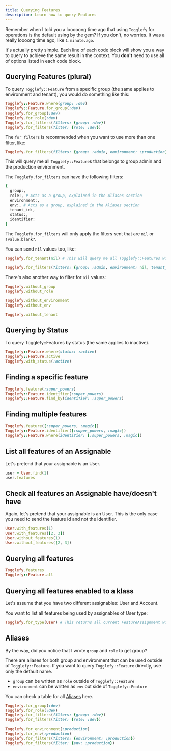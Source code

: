 ```yaml
---
title: Querying Features
description: Learn how to query Features
---
```


Remember when I told you a looooong time ago that using `Togglefy` for operations is the default using by the gem? If you don't, no worries. It was a really loooong time ago, like `1.minute.ago`.

It's actually pretty simple. Each line of each code block will show you a way to query to achieve the same result in the context. You **don't** need to use all of options listed in each code block.

## Querying Features (plural)

To query `Togglefy::Feature` from a specific group (the same applies to environment and tenant), you would do something like this:

```ruby
Togglefy::Feature.where(group: :dev)
Togglefy::Feature.for_group(:dev)
Togglefy.for_group(:dev)
Togglefy.for_role(:dev)
Togglefy.for_filters(filters: {group: :dev})
Togglefy.for_filters(filter: {role: :dev})
```

The `for_filters` is recommended when you want to use more than one filter, like:

```ruby
Togglefy.for_filters(filters: {group: :admin, environment: :production})
```

This will query me all `Togglefy::Feature`s that belongs to group admin and the production environment.

The `Togglefy.for_filters` can have the following filters:

```ruby
{
  group:,
  role:, # Acts as a group, explained in the Aliases section
  environment:,
  env:, # Acts as a group, explained in the Aliases section
  tenant_id:,
  status:,
  identifier:
}
```

The `Togglefy.for_filters` will only apply the filters sent that are `nil` or `!value.blank?`.

You can send `nil` values too, like:

```ruby
Togglefy.for_tenant(nil) # This will query me all Togglefy::Features with tenant_id nil

Togglefy.for_filters(filters: {group: :admin, environment: nil, tenant_id: nil})
```

There's also another way to filter for `nil` values:

```ruby
Togglefy.without_group
Togglefy.without_role

Togglefy.without_environment
Togglefy.without_env

Togglefy.without_tenant
```

## Querying by Status

To query Togglefy::Features by status (the same applies to inactive).

```ruby
Togglefy::Feature.where(status: :active)
Togglefy::Feature.active
Togglefy.with_status(:active)
```

## Finding a specific feature

```ruby
Togglefy.feature(:super_powers)
Togglefy::Feature.identifier(:super_powers)
Togglefy::Feature.find_by(identifier: :super_powers)
```

## Finding multiple features

```ruby
Togglefy.feature([:super_powers, :magic])
Togglefy::Feature.identifier([:super_powers, :magic])
Togglefy::Feature.where(identifier: [:super_powers, :magic])
```

## List all features of an Assignable
Let's pretend that your assignable is an User.

```ruby
user = User.find(1)
user.features
```

## Check all features an Assignable have/doesn't have
Again, let's pretend that your assignable is an User. This is the only case you need to send the feature id and not the identifier.

```ruby
User.with_features(1)
User.with_features([2, 3])
User.without_features(1)
User.without_features([2, 3])
```

## Querying all features
```ruby
Togglefy.features
Togglefy::Feature.all
```

## Querying all features enabled to a klass
Let's assume that you have two different assignables: User and Account.

You want to list all features being used by assignables of User type:

```ruby
Togglefy.for_type(User) # This returns all current FeatureAssignment with a User assignable
```

## Aliases

By the way, did you notice that I wrote `group` and `role` to get group?

There are aliases for both group and environment that can be used outside of `Togglefy::Feature`. If you want to query `Togglefy::Feature` directly, use only the default name.
* `group` can be written as `role` outside of `Togglefy::Feature`
* `environment` can be written as `env` out side of `Togglefy::Feature`

You can check a table for all [Aliases](../aliases) here.

```ruby
Togglefy.for_group(:dev)
Togglefy.for_role(:dev)
Togglefy.for_filters(filters: {group: :dev})
Togglefy.for_filters(filter: {role: :dev})

Togglefy.for_environment(:production)
Togglefy.for_env(:production)
Togglefy.for_filters(filters: {environment: :production})
Togglefy.for_filters(filter: {env: :production})
```
